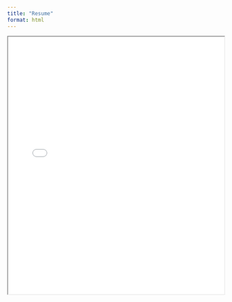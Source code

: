 ```yaml
---
title: "Resume"
format: html
---
```


<iframe src="ResumeII.pdf" width="100%" height="600px">

</iframe>
